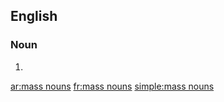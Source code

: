 ==English==

===Noun===
{{head|en|plural|head=[[mass]] [[nouns]]}}

# {{plural of|mass noun|lang=en|nocat=1}}

[[ar:mass nouns]]
[[fr:mass nouns]]
[[simple:mass nouns]]